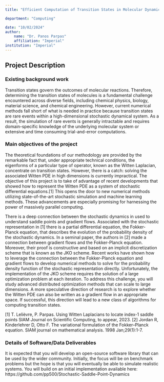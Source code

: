 ```yaml
---
title: "Efficient Computation of Transition States in Molecular Dynamics"

department: "Computing"

date: "10/02/2024"
author: 
    name: "Dr. Panos Parpas"
    affiliation: "Imperial"
institution: "Imperial"
---
```

## Project Description

### Existing background work

Transition states govern the outcomes of molecular reactions. Therefore, determining the transition states of molecules is a fundamental challenge encountered across diverse fields, including chemical physics, biology, material science, and chemical engineering. However, current numerical methods fall short of what is needed in practice because transition states are rare events within a high-dimensional stochastic dynamical system. As a result, the simulation of rare events is generally intractable and requires domain-specific knowledge of the underlying molecular system or extensive and time consuming trial-and-error computations.

### Main objectives of the project

The theoretical foundations of our methodology are provided by the remarkable fact that, under appropriate technical conditions, the eigenforms of a particular type of operator, known as the Witten Laplacian, concentrate on transition states. However, there is a catch: solving the associated Witten PDE in high dimensions is currently impractical. The objective of this project is to take of advantage of recent developments that showed how to represent the Witten PDE as a system of stochastic differential equations.[1] This opens the door to new numerical methods utilizing state-of-the-art stochastic simulation and machine learning methods. These advancements are especially promising for harnessing the power of massively parallel computing.

There is a deep connection between the stochastic dynamics in used to understand saddle points and gradient flows. Associated with the stochastic representation in [1] there is a partial differential equation, the Fokker-Planck equation, that describes the evolution of the probability density of the stochastic dynamics. In a seminal paper, the authors in [2] made a connection between gradient flows and the Fokker-Planck equation. Moreover, their proof is constructive and based on an implicit discretization scheme that is known as the JKO scheme. 
Recent works have shown how to leverage the connection between the Fokker-Planck equation and gradient flows to develop numerical methods to solve for the probability density function of the stochastic representation directly. Unfortunately, the implementation of the JKO scheme requires the solution of a large optimization problem at each iteration. To address this challenge, you will study advanced distributed optimization methods that can scale to large dimensions. A more speculative direction of research is to explore whether the Witten PDE can also be written as a gradient flow in an appropriate space. If successful, this direction will lead to a new class of algorithms for computing transition states.

[1] T. Lelièvre, P. Parpas. Using Witten Laplacians to locate index-1 saddle points SIAM 
Journal on Scientific Computing, to appear, 2023.
[2] Jordan R, Kinderlehrer D, Otto F. The variational formulation of the Fokker--Planck equation. SIAM journal on mathematical analysis. 1998 Jan;29(1):1-7.

### Details of Software/Data Deliverables

It is expected that you will develop an open-source software library that can be used by the wider community. Initially, the focus will be on benchmark problems but the hope is that you will eventually be able to simulate realistic systems. You will build on an initial implementation available here: https://github.com/pp500/Stochastic-Saddle-Point-Dynamics